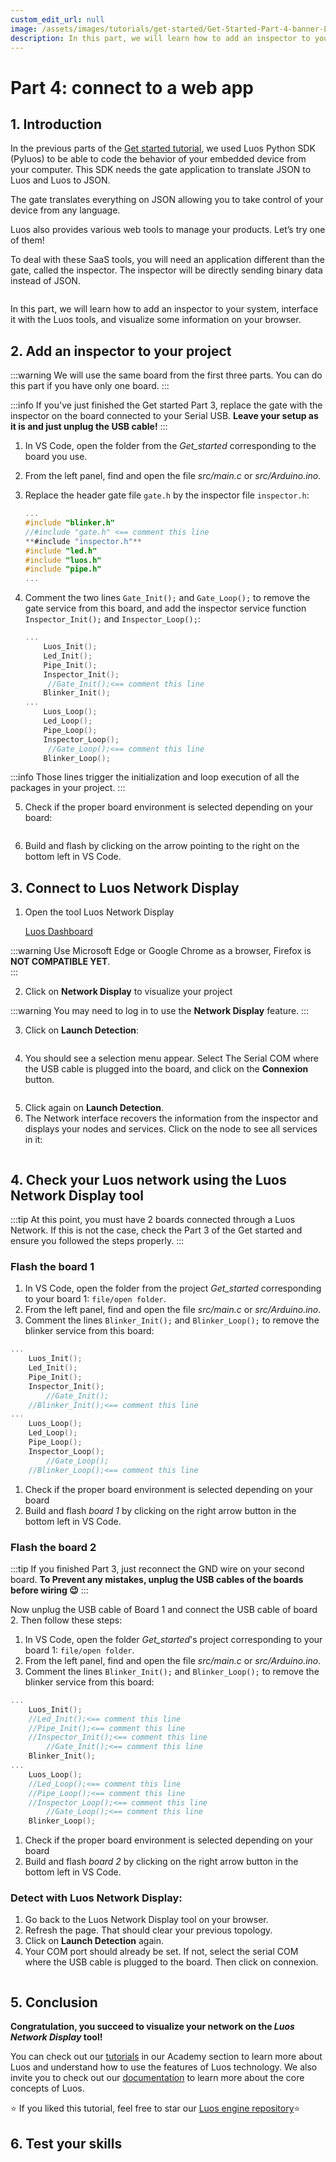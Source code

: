 ```yaml
---
custom_edit_url: null
image: /assets/images/tutorials/get-started/Get-Started-Part-4-banner-Luos.png
description: In this part, we will learn how to add an inspector to your system, interface it with the Luos tools, and visualize some information on your browser.
---
```



# Part 4: connect to a web app

## 1. Introduction

In the previous parts of the [Get started tutorial](/tutorials/get-started), we used Luos Python SDK (Pyluos) to be able to code the behavior of your embedded device from your computer. This SDK needs the gate application to translate JSON to Luos and Luos to JSON.

The gate translates everything on JSON allowing you to take control of your device from any language.

Luos also provides various web tools to manage your products. Let’s try one of them!

To deal with these SaaS tools, you will need an application different than the gate, called the inspector. The inspector will be directly sending binary data instead of JSON.

<div align="center">
  <Image sources={{ light: '/assets/images/tutorials/get-started/get-started-4-1.png' }} />
</div>

In this part, we will learn how to add an inspector to your system, interface it with the Luos tools, and visualize some information on your browser.

## 2. Add an inspector to your project

:::warning
We will use the same board from the first three parts. You can do this part if you have only one board.
:::

:::info
If you've just finished the Get started Part 3, replace the gate with the inspector on the board connected to your Serial USB.
**Leave your setup as it is and just unplug the USB cable!**
:::

1. In VS Code, open the folder from the _Get_started_ corresponding to the board you use.
2. From the left panel, find and open the file _src/main.c_ or _src/Arduino.ino_.
3. Replace the header gate file `gate.h` by the inspector file `inspector.h`:

   ```c
   ...
   #include "blinker.h"
   //#include "gate.h" <== comment this line
   **#include "inspector.h"**
   #include "led.h"
   #include "luos.h"
   #include "pipe.h"
   ...
   ```

4. Comment the two lines `Gate_Init();` and `Gate_Loop();` to remove the gate service from this board, and add the inspector service function `Inspector_Init();` and `Inspector_Loop();`:

   ```c
   ...
       Luos_Init();
       Led_Init();
       Pipe_Init();
       Inspector_Init();
   		//Gate_Init();<== comment this line
       Blinker_Init();
   ...
       Luos_Loop();
       Led_Loop();
       Pipe_Loop();
       Inspector_Loop();
   		//Gate_Loop();<== comment this line
       Blinker_Loop();
   ```

:::info
Those lines trigger the initialization and loop execution of all the packages in your project.
:::

5. Check if the proper board environment is selected depending on your board:

<div align="center">
  <Image sources={{ light: '/assets/images/tutorials/get-started/get-started-4-2.png' }} />
</div>

6. Build and flash by clicking on the arrow pointing to the right on the bottom left in VS Code.

## 3. Connect to Luos Network Display

1. Open the tool Luos Network Display

   [Luos Dashboard](https://app.luos.io/)

:::warning
Use Microsoft Edge or Google Chrome as a browser, Firefox is **NOT COMPATIBLE YET**.  
:::

2. Click on **Network Display** to visualize your project

:::warning
You may need to log in to use the **Network Display** feature.
:::

3. Click on **Launch Detection**:

<div align="center">
  <Image sources={{ light: '/assets/images/tutorials/get-started/get-started-4-3.png' }} />
</div>

4. You should see a selection menu appear. Select The Serial COM where the USB cable is plugged into the board, and click on the **Connexion** button.

<div align="center">
  <Image sources={{ light: '/assets/images/tutorials/get-started/get-started-4-4.png' }} />
</div>

5. Click again on **Launch Detection**.
6. The Network interface recovers the information from the inspector and displays your nodes and services. Click on the node to see all services in it:

<div align="center">
  <Image sources={{ light: '/assets/images/tutorials/get-started/get-started-4-5.png' }} />
</div>

## 4. Check your Luos network using the Luos Network Display tool

:::tip
At this point, you must have 2 boards connected through a Luos Network. If this is not the case, check the Part 3 of the Get started and ensure you followed the steps properly.
:::

### Flash the board 1

1. In VS Code, open the folder from the project _Get_started_ corresponding to your board 1: `file/open folder`.
2. From the left panel, find and open the file _src/main.c_ or _src/Arduino.ino_.
3. Comment the lines `Blinker_Init();` and `Blinker_Loop();` to remove the blinker service from this board:

```c
...
    Luos_Init();
    Led_Init();
    Pipe_Init();
    Inspector_Init();
		//Gate_Init();
    //Blinker_Init();<== comment this line
...
    Luos_Loop();
    Led_Loop();
    Pipe_Loop();
    Inspector_Loop();
		//Gate_Loop();
    //Blinker_Loop();<== comment this line
```

1. Check if the proper board environment is selected depending on your board
2. Build and flash _board 1_ by clicking on the right arrow button in the bottom left in VS Code.

### Flash the board 2

:::tip
If you finished Part 3, just reconnect the GND wire on your second board. **To Prevent any mistakes, unplug the USB cables of the boards before wiring 😉**
:::

Now unplug the USB cable of Board 1 and connect the USB cable of board 2. Then follow these steps:

1. In VS Code, open the folder _Get_started_'s project corresponding to your board 1: `file/open folder`.
2. From the left panel, find and open the file _src/main.c_ or _src/Arduino.ino_.
3. Comment the lines `Blinker_Init();` and `Blinker_Loop();` to remove the blinker service from this board:

```c
...
    Luos_Init();
    //Led_Init();<== comment this line
    //Pipe_Init();<== comment this line
    //Inspector_Init();<== comment this line
		//Gate_Init();<== comment this line
    Blinker_Init();
...
    Luos_Loop();
    //Led_Loop();<== comment this line
    //Pipe_Loop();<== comment this line
    //Inspector_Loop();<== comment this line
		//Gate_Loop();<== comment this line
    Blinker_Loop();
```

1. Check if the proper board environment is selected depending on your board
2. Build and flash _board 2_ by clicking on the right arrow button in the bottom left in VS Code.

### Detect with Luos Network Display:

1. Go back to the Luos Network Display tool on your browser.
2. Refresh the page. That should clear your previous topology.
3. Click on **Launch Detection** again.
4. Your COM port should already be set. If not, select the serial COM where the USB cable is plugged to the board. Then click on connexion.

<div align="center">
  <Image sources={{ light: '/assets/images/tutorials/get-started/get-started-4-6.png' }} />
</div>

## 5. Conclusion

**Congratulation, you succeed to visualize your network on the _Luos Network Display_ tool!**

You can check out our [tutorials](/tutorials) in our Academy section to learn more about Luos and understand how to use the features of Luos technology. We also invite you to check out our [documentation](luos-technology) to learn more about the core concepts of Luos.

⭐ If you liked this tutorial, feel free to star our <a href="https://github.com/Luos-io/luos_engine" target="_blank" rel="external nofollow">Luos engine repository</a>⭐

## 6. Test your skills

<Form id="xliTcdZx" />
<Author name="nicoR" />
